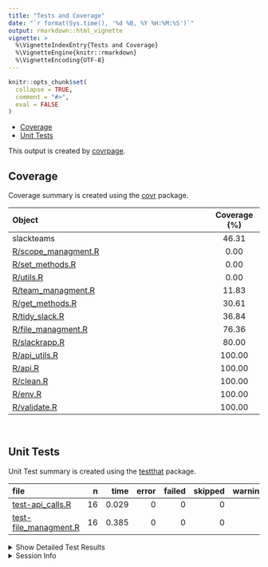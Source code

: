 ```yaml
---
title: "Tests and Coverage"
date: "`r format(Sys.time(), '%d %B, %Y %H:%M:%S')`"
output: rmarkdown::html_vignette
vignette: >
  %\VignetteIndexEntry{Tests and Coverage}
  %\VignetteEngine{knitr::rmarkdown}
  %\VignetteEncoding{UTF-8}
---
```

  
```r
knitr::opts_chunk$set(
  collapse = TRUE,
  comment = "#>",
  eval = FALSE
)
```

<!--- Placeholder for tests/README.md Do Not Edit--->
  - [Coverage](#coverage)
  - [Unit Tests](#unit-tests)

This output is created by
[covrpage](https://github.com/metrumresearchgroup/covrpage).

## Coverage

Coverage summary is created using the
[covr](https://github.com/r-lib/covr) package.

| Object                                         | Coverage (%) |
| :--------------------------------------------- | :----------: |
| slackteams                                     |    46.31     |
| [R/scope\_managment.R](https://github.com/yonicd/slackteams/tree/tests/R/scope_managment.R) |     0.00     |
| [R/set\_methods.R](https://github.com/yonicd/slackteams/tree/tests/R/set_methods.R)         |     0.00     |
| [R/utils.R](https://github.com/yonicd/slackteams/tree/tests/R/utils.R)                      |     0.00     |
| [R/team\_managment.R](https://github.com/yonicd/slackteams/tree/tests/R/team_managment.R)   |    11.83     |
| [R/get\_methods.R](https://github.com/yonicd/slackteams/tree/tests/R/get_methods.R)         |    30.61     |
| [R/tidy\_slack.R](https://github.com/yonicd/slackteams/tree/tests/R/tidy_slack.R)           |    36.84     |
| [R/file\_managment.R](https://github.com/yonicd/slackteams/tree/tests/R/file_managment.R)   |    76.36     |
| [R/slackrapp.R](https://github.com/yonicd/slackteams/tree/tests/R/slackrapp.R)              |    80.00     |
| [R/api\_utils.R](https://github.com/yonicd/slackteams/tree/tests/R/api_utils.R)             |    100.00    |
| [R/api.R](https://github.com/yonicd/slackteams/tree/tests/R/api.R)                          |    100.00    |
| [R/clean.R](https://github.com/yonicd/slackteams/tree/tests/R/clean.R)                      |    100.00    |
| [R/env.R](https://github.com/yonicd/slackteams/tree/tests/R/env.R)                          |    100.00    |
| [R/validate.R](https://github.com/yonicd/slackteams/tree/tests/R/validate.R)                |    100.00    |

<br>

## Unit Tests

Unit Test summary is created using the
[testthat](https://github.com/r-lib/testthat) package.

| file                                                     |  n |  time | error | failed | skipped | warning |
| :------------------------------------------------------- | -: | ----: | ----: | -----: | ------: | ------: |
| [test-api\_calls.R](https://github.com/yonicd/slackteams/tree/tests/tests/testthat/test-api_calls.R)           | 16 | 0.029 |     0 |      0 |       0 |       0 |
| [test-file\_managment.R](https://github.com/yonicd/slackteams/tree/tests/tests/testthat/test-file_managment.R) | 16 | 0.385 |     0 |      0 |       0 |       0 |

<details closed>

<summary> Show Detailed Test Results </summary>

| file                                                             | context         | test                                              | status | n |  time |
| :--------------------------------------------------------------- | :-------------- | :------------------------------------------------ | :----- | -: | ----: |
| [test-api\_calls.R](https://github.com/yonicd/slackteams/tree/tests/tests/testthat/test-api_calls.R#L19)               | API calls       | team info: class                                  | PASS   | 1 | 0.015 |
| [test-api\_calls.R](https://github.com/yonicd/slackteams/tree/tests/tests/testthat/test-api_calls.R#L23)               | API calls       | team info: user names                             | PASS   | 1 | 0.001 |
| [test-api\_calls.R](https://github.com/yonicd/slackteams/tree/tests/tests/testthat/test-api_calls.R#L31)               | API calls       | group info: group list                            | PASS   | 1 | 0.002 |
| [test-api\_calls.R](https://github.com/yonicd/slackteams/tree/tests/tests/testthat/test-api_calls.R#L35)               | API calls       | group info: class                                 | PASS   | 1 | 0.001 |
| [test-api\_calls.R](https://github.com/yonicd/slackteams/tree/tests/tests/testthat/test-api_calls.R#L39)               | API calls       | group info: no groups                             | PASS   | 1 | 0.001 |
| [test-api\_calls.R](https://github.com/yonicd/slackteams/tree/tests/tests/testthat/test-api_calls.R#L46)               | API calls       | channel info: class                               | PASS   | 1 | 0.001 |
| [test-api\_calls.R](https://github.com/yonicd/slackteams/tree/tests/tests/testthat/test-api_calls.R#L50)               | API calls       | channel info: channel names                       | PASS   | 1 | 0.001 |
| [test-api\_calls.R](https://github.com/yonicd/slackteams/tree/tests/tests/testthat/test-api_calls.R#L54)               | API calls       | channel info: channel info class                  | PASS   | 1 | 0.000 |
| [test-api\_calls.R](https://github.com/yonicd/slackteams/tree/tests/tests/testthat/test-api_calls.R#L58)               | API calls       | channel info: channel info id                     | PASS   | 1 | 0.001 |
| [test-api\_calls.R](https://github.com/yonicd/slackteams/tree/tests/tests/testthat/test-api_calls.R#L65)               | API calls       | converstion info: class                           | PASS   | 1 | 0.000 |
| [test-api\_calls.R](https://github.com/yonicd/slackteams/tree/tests/tests/testthat/test-api_calls.R#L69)               | API calls       | converstion info: convo id                        | PASS   | 1 | 0.000 |
| [test-api\_calls.R](https://github.com/yonicd/slackteams/tree/tests/tests/testthat/test-api_calls.R#L73)               | API calls       | converstion info: convo channel count             | PASS   | 1 | 0.001 |
| [test-api\_calls.R](https://github.com/yonicd/slackteams/tree/tests/tests/testthat/test-api_calls.R#L77)               | API calls       | converstion info: convo im count                  | PASS   | 1 | 0.002 |
| [test-api\_calls.R](https://github.com/yonicd/slackteams/tree/tests/tests/testthat/test-api_calls.R#L81)               | API calls       | converstion info: convo members                   | PASS   | 1 | 0.001 |
| [test-api\_calls.R](https://github.com/yonicd/slackteams/tree/tests/tests/testthat/test-api_calls.R#L85)               | API calls       | converstion info: convo info class                | PASS   | 1 | 0.001 |
| [test-api\_calls.R](https://github.com/yonicd/slackteams/tree/tests/tests/testthat/test-api_calls.R#L89)               | API calls       | converstion info: convo info id                   | PASS   | 1 | 0.001 |
| [test-file\_managment.R](https://github.com/yonicd/slackteams/tree/tests/tests/testthat/test-file_managment.R#L6_L9)   | team management | no active team: get\_team\_creds                  | PASS   | 1 | 0.012 |
| [test-file\_managment.R](https://github.com/yonicd/slackteams/tree/tests/tests/testthat/test-file_managment.R#L13_L16) | team management | no active team: get\_team\_users                  | PASS   | 1 | 0.009 |
| [test-file\_managment.R](https://github.com/yonicd/slackteams/tree/tests/tests/testthat/test-file_managment.R#L20_L23) | team management | no active team: validate team missing teams error | PASS   | 1 | 0.009 |
| [test-file\_managment.R](https://github.com/yonicd/slackteams/tree/tests/tests/testthat/test-file_managment.R#L31_L33) | team management | load team: slackteams verbose                     | PASS   | 1 | 0.002 |
| [test-file\_managment.R](https://github.com/yonicd/slackteams/tree/tests/tests/testthat/test-file_managment.R#L37_L40) | team management | load team: validate team bad name error           | PASS   | 1 | 0.008 |
| [test-file\_managment.R](https://github.com/yonicd/slackteams/tree/tests/tests/testthat/test-file_managment.R#L44_L46) | team management | load team: slackteams not verbose                 | PASS   | 1 | 0.002 |
| [test-file\_managment.R](https://github.com/yonicd/slackteams/tree/tests/tests/testthat/test-file_managment.R#L50_L52) | team management | load team: activate team                          | PASS   | 1 | 0.327 |
| [test-file\_managment.R](https://github.com/yonicd/slackteams/tree/tests/tests/testthat/test-file_managment.R#L64_L66) | team management | load team: slackteams to dcf                      | PASS   | 1 | 0.004 |
| [test-file\_managment.R](https://github.com/yonicd/slackteams/tree/tests/tests/testthat/test-file_managment.R#L70_L72) | team management | load team: slackteams to dcf                      | PASS   | 1 | 0.002 |
| [test-file\_managment.R](https://github.com/yonicd/slackteams/tree/tests/tests/testthat/test-file_managment.R#L76_L79) | team management | load team: get teams                              | PASS   | 1 | 0.001 |
| [test-file\_managment.R](https://github.com/yonicd/slackteams/tree/tests/tests/testthat/test-file_managment.R#L83_L85) | team management | load team: cached slack creds channel             | PASS   | 1 | 0.000 |
| [test-file\_managment.R](https://github.com/yonicd/slackteams/tree/tests/tests/testthat/test-file_managment.R#L89_L91) | team management | load team: cached slack creds token               | PASS   | 1 | 0.001 |
| [test-file\_managment.R](https://github.com/yonicd/slackteams/tree/tests/tests/testthat/test-file_managment.R#L105)    | team management | active team channel info: validate channel        | PASS   | 1 | 0.000 |
| [test-file\_managment.R](https://github.com/yonicd/slackteams/tree/tests/tests/testthat/test-file_managment.R#L111)    | team management | active team channel info: class                   | PASS   | 1 | 0.000 |
| [test-file\_managment.R](https://github.com/yonicd/slackteams/tree/tests/tests/testthat/test-file_managment.R#L115)    | team management | active team channel info: validate channel id     | PASS   | 1 | 0.001 |
| [test-file\_managment.R](https://github.com/yonicd/slackteams/tree/tests/tests/testthat/test-file_managment.R#L119)    | team management | active team channel info: validate bad channel    | PASS   | 1 | 0.007 |

</details>

<details>

<summary> Session Info </summary>

| Field    | Value                               |
| :------- | :---------------------------------- |
| Version  | R version 3.6.3 (2020-02-29)        |
| Platform | x86\_64-apple-darwin15.6.0 (64-bit) |
| Running  | macOS Mojave 10.14.5                |
| Language | en\_US                              |
| Timezone | America/New\_York                   |

| Package  | Version |
| :------- | :------ |
| testthat | 2.3.2   |
| covr     | 3.5.0   |
| covrpage | 0.0.70  |

</details>

<!--- Final Status : pass --->
